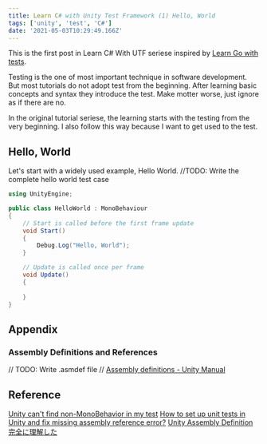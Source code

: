 ```yaml
---
title: Learn C# with Unity Test Framework (1) Hello, World
tags: ['unity', 'test', 'C#']
date: '2021-05-03T10:29:49.166Z'
---
```


This is the first post in Learn C# With UTF seriese inspired by [Learn Go with tests](https://quii.gitbook.io/learn-go-with-tests/go-fundamentals/hello-world).
<!-- sep -->

Testing is the one of most important technique in software development.
But most tutorials do not adopt test from the beginning.
After learning basic concepts and syntax they introduce the test.
Make motter worse, just ignore as if there are no.

In the original tutorial seriese, the learning starts with the testing from the very beginning.
I also follow this way because I want to get used to the test.

## Hello, World

Let's start with a widely used example, Hello World.
//TODO: Write the complete hello world test case

```csharp
using UnityEngine;

public class HelloWorld : MonoBehaviour
{
    // Start is called before the first frame update
    void Start()
    {
        Debug.Log("Hello, World");
    }

    // Update is called once per frame
    void Update()
    {
        
    }
}
```

## Appendix

### Assembly Definitions and References

// TODO:  Write .asmdef file
// [Assembly definitions - Unity Manual](https://docs.unity3d.com/Manual/ScriptCompilationAssemblyDefinitionFiles.html)

## Reference

[Unity can't find non-MonoBehavior in my test](https://forum.unity.com/threads/unity-cant-find-non-monobehavior-in-my-test.599884/)
[How to set up unit tests in Unity and fix missing assembly reference error?](https://stackoverflow.com/questions/50223866/how-to-set-up-unit-tests-in-unity-and-fix-missing-assembly-reference-error)
[Unity Assembly Definition 完全に理解した](https://qiita.com/toRisouP/items/d206af3029c7d80326ed)